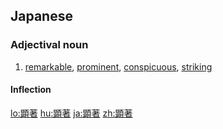 ==Japanese==
{{ja-kanjitab|けん|ちょ|yomi=o}}

===Adjectival noun===
{{ja-adj|けんちょ|decl=na|kyu=顯著}}

# [[remarkable]], [[prominent]], [[conspicuous]], [[striking]]

====Inflection====
{{ja-na|けんちょ}}

[[lo:顕著]]
[[hu:顕著]]
[[ja:顕著]]
[[zh:顕著]]